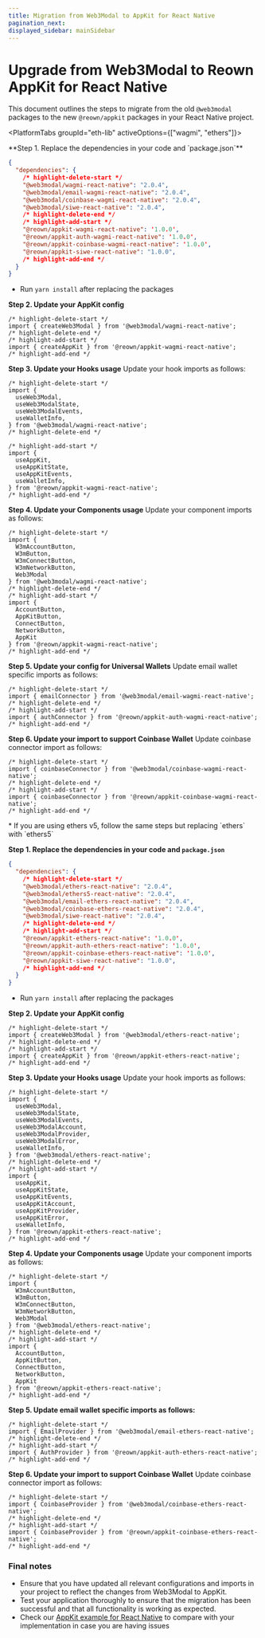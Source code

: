 ```yaml
---
title: Migration from Web3Modal to AppKit for React Native
pagination_next: 
displayed_sidebar: mainSidebar
---
```



# Upgrade from Web3Modal to Reown AppKit for React Native

This document outlines the steps to migrate from the old `@web3modal` packages to the new `@reown/appkit` packages in your React Native project.

<PlatformTabs groupId="eth-lib" activeOptions={["wagmi", "ethers"]}>

  <PlatformTabItem value="wagmi">
  **Step 1. Replace the dependencies in your code and `package.json`**

  ```json
  {
    "dependencies": {
      /* highlight-delete-start */
      "@web3modal/wagmi-react-native": "2.0.4",
      "@web3modal/email-wagmi-react-native": "2.0.4",
      "@web3modal/coinbase-wagmi-react-native": "2.0.4",
      "@web3modal/siwe-react-native": "2.0.4",
      /* highlight-delete-end */
      /* highlight-add-start */
      "@reown/appkit-wagmi-react-native": '1.0.0',
      "@reown/appkit-auth-wagmi-react-native": '1.0.0',
      "@reown/appkit-coinbase-wagmi-react-native": '1.0.0',
      "@reown/appkit-siwe-react-native": "1.0.0",
      /* highlight-add-end */
    }
  }
  ```
  * Run `yarn install` after replacing the packages
  
  **Step 2. Update your AppKit config**

  ```tsx
  /* highlight-delete-start */
  import { createWeb3Modal } from '@web3modal/wagmi-react-native';
  /* highlight-delete-end */
  /* highlight-add-start */
  import { createAppKit } from '@reown/appkit-wagmi-react-native';
  /* highlight-add-end */
  ```

  **Step 3. Update your Hooks usage**
  Update your hook imports as follows:

  ```tsx
  /* highlight-delete-start */
  import {
    useWeb3Modal,
    useWeb3ModalState,
    useWeb3ModalEvents,
    useWalletInfo,
  } from '@web3modal/wagmi-react-native';
  /* highlight-delete-end */

  /* highlight-add-start */
  import {
    useAppKit,
    useAppKitState,
    useAppKitEvents,
    useWalletInfo,
  } from '@reown/appkit-wagmi-react-native';
  /* highlight-add-end */
  ```
  **Step 4. Update your Components usage**
  Update your component imports as follows:

  ```tsx
  /* highlight-delete-start */
  import {
    W3mAccountButton,
    W3mButton,
    W3mConnectButton,
    W3mNetworkButton,
    Web3Modal
  } from '@web3modal/wagmi-react-native';
  /* highlight-delete-end */
  /* highlight-add-start */
  import {
    AccountButton,
    AppKitButton,
    ConnectButton,
    NetworkButton,
    AppKit
  } from '@reown/appkit-wagmi-react-native';
  /* highlight-add-end */
  ```

  **Step 5. Update your config for Universal Wallets**
  Update email wallet specific imports as follows:

  ```tsx
  /* highlight-delete-start */
  import { emailConnector } from '@web3modal/email-wagmi-react-native';
  /* highlight-delete-end */
  /* highlight-add-start */
  import { authConnector } from '@reown/appkit-auth-wagmi-react-native';
  /* highlight-add-end */
  ```

  **Step 6. Update your import to support Coinbase Wallet**
  Update coinbase connector import as follows:

  ```tsx
  /* highlight-delete-start */
  import { coinbaseConnector } from '@web3modal/coinbase-wagmi-react-native';
  /* highlight-delete-end */
  /* highlight-add-start */
  import { coinbaseConnector } from '@reown/appkit-coinbase-wagmi-react-native';
  /* highlight-add-end */
  ```


  </PlatformTabItem>
  <PlatformTabItem value="ethers">
  * If you are using ethers v5, follow the same steps but replacing `ethers` with `ethers5`

  **Step 1. Replace the dependencies in your code and `package.json`**
  ```json
  {
    "dependencies": {
      /* highlight-delete-start */
      "@web3modal/ethers-react-native": "2.0.4",
      "@web3modal/ethers5-react-native": "2.0.4",
      "@web3modal/email-ethers-react-native": "2.0.4",
      "@web3modal/coinbase-ethers-react-native": "2.0.4",
      "@web3modal/siwe-react-native": "2.0.4",
      /* highlight-delete-end */
      /* highlight-add-start */
      "@reown/appkit-ethers-react-native": '1.0.0',
      "@reown/appkit-auth-ethers-react-native": '1.0.0',
      "@reown/appkit-coinbase-ethers-react-native": '1.0.0',
      "@reown/appkit-siwe-react-native": "1.0.0",
      /* highlight-add-end */
    }
  }
  ```
  * Run `yarn install` after replacing the packages

  **Step 2. Update your AppKit config**

  ```tsx
  /* highlight-delete-start */
  import { createWeb3Modal } from '@web3modal/ethers-react-native';
  /* highlight-delete-end */
  /* highlight-add-start */
  import { createAppKit } from '@reown/appkit-ethers-react-native';
  /* highlight-add-end */
  ```

  **Step 3. Update your Hooks usage**
  Update your hook imports as follows:

  ```tsx
  /* highlight-delete-start */
  import {
    useWeb3Modal,
    useWeb3ModalState,
    useWeb3ModalEvents,
    useWeb3ModalAccount,
    useWeb3ModalProvider,
    useWeb3ModalError,
    useWalletInfo,
  } from '@web3modal/ethers-react-native';
  /* highlight-delete-end */
  /* highlight-add-start */
  import {
    useAppKit,
    useAppKitState,
    useAppKitEvents,
    useAppKitAccount,
    useAppKitProvider,
    useAppKitError,
    useWalletInfo,
  } from '@reown/appkit-ethers-react-native';
  /* highlight-add-end */
  ```

  **Step 4. Update your Components usage**
  Update your component imports as follows:

  ```tsx
  /* highlight-delete-start */
  import {
    W3mAccountButton,
    W3mButton,
    W3mConnectButton,
    W3mNetworkButton,
    Web3Modal
  } from '@web3modal/ethers-react-native';
  /* highlight-delete-end */
  /* highlight-add-start */
  import {
    AccountButton,
    AppKitButton,
    ConnectButton,
    NetworkButton,
    AppKit
  } from '@reown/appkit-ethers-react-native';
  /* highlight-add-end */
  ```

  **Step 5. Update email wallet specific imports as follows:**

  ```tsx
  /* highlight-delete-start */
  import { EmailProvider } from '@web3modal/email-ethers-react-native';
  /* highlight-delete-end */
  /* highlight-add-start */
  import { AuthProvider } from '@reown/appkit-auth-ethers-react-native';
  /* highlight-add-end */
  ```

  **Step 6. Update your import to support Coinbase Wallet**
  Update coinbase connector import as follows:

  ```tsx
  /* highlight-delete-start */
  import { CoinbaseProvider } from '@web3modal/coinbase-ethers-react-native';
  /* highlight-delete-end */
  /* highlight-add-start */
  import { CoinbaseProvider } from '@reown/appkit-coinbase-ethers-react-native';
  /* highlight-add-end */
  ```


  </PlatformTabItem>
</PlatformTabs>

### Final notes

+ Ensure that you have updated all relevant configurations and imports in your project to reflect the changes from Web3Modal to AppKit.
+ Test your application thoroughly to ensure that the migration has been successful and that all functionality is working as expected.
+ Check our [AppKit example for React Native](https://github.com/WalletConnect/react-native-examples/tree/main/dapps/W3MWagmi) to compare with your implementation in case you are having issues 
